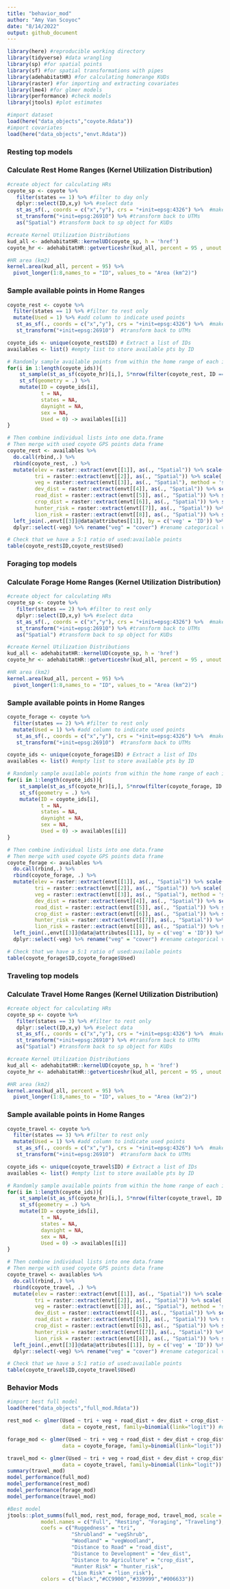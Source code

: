 ```yaml
---
title: "behavior_mod"
author: "Amy Van Scoyoc"
date: "8/14/2022"
output: github_document
---
```


```r
library(here) #reproducible working directory
library(tidyverse) #data wrangling
library(sp) #for spatial points
library(sf) #for spatial transformations with pipes
library(adehabitatHR) #for calculating homerange KUDs
library(raster) #for importing and extracting covariates
library(lme4) #for glmer models
library(performance) #check models
library(jtools) #plot estimates
```

```r
#import dataset
load(here("data_objects","coyote.Rdata"))
#import covariates
load(here("data_objects","envt.Rdata"))
```

### Resting top models

### Calculate Rest Home Ranges (Kernel Utilization Distribution)
```r
#create object for calculating HRs
coyote_sp <- coyote %>%
   filter(states == 1) %>% #filter to day only
   dplyr::select(ID,x,y) %>% #select data 
   st_as_sf(., coords = c("x","y"), crs = "+init=epsg:4326") %>%  #make spatial object
   st_transform("+init=epsg:26910") %>% #transform back to UTMs
   as("Spatial") #transform back to sp object for KUDs

#create Kernel Utilization Distributions 
kud_all <- adehabitatHR::kernelUD(coyote_sp, h = 'href')
coyote_hr <- adehabitatHR::getverticeshr(kud_all, percent = 95 , unout = "km2")

#HR area (km2)
kernel.area(kud_all, percent = 95) %>% 
  pivot_longer(1:8,names_to = "ID", values_to = "Area (km^2)")
```


### Sample available points in Home Ranges
```r
coyote_rest <- coyote %>% 
  filter(states == 1) %>% #filter to rest only
  mutate(Used = 1) %>% #add column to indicate used points
   st_as_sf(., coords = c("x","y"), crs = "+init=epsg:4326") %>%  #make spatial object
   st_transform("+init=epsg:26910")  #transform back to UTMs

coyote_ids <- unique(coyote_rest$ID) # Extract a list of IDs
availables <- list() #empty list to store available pts by ID

# Randomly sample available points from within the home range of each individual
for(i in 1:length(coyote_ids)){
    st_sample(st_as_sf(coyote_hr)[i,], 5*nrow(filter(coyote_rest, ID == coyote_ids[i]))) %>%  #5:1 ratio
    st_sf(geometry = .) %>%
    mutate(ID = coyote_ids[i], 
           t = NA,
           states = NA,
           daynight = NA,
           sex = NA,
           Used = 0) -> availables[[i]]  
}

# Then combine individual lists into one data.frame
# Then merge with used coyote GPS points data frame
coyote_rest <- availables %>% 
  do.call(rbind,.) %>% 
  rbind(coyote_rest, .) %>% 
  mutate(elev = raster::extract(envt[[1]], as(., "Spatial")) %>% scale(., center = TRUE, scale = TRUE),
         tri = raster::extract(envt[[2]], as(., "Spatial")) %>% scale(., center = TRUE, scale = TRUE),
         veg = raster::extract(envt[[3]], as(., "Spatial"), method = 'simple', factors = TRUE), 
         dev_dist = raster::extract(envt[[4]], as(., "Spatial")) %>% scale(., center = TRUE, scale = TRUE),
         road_dist = raster::extract(envt[[5]], as(., "Spatial")) %>% scale(., center = TRUE, scale = TRUE),
         crop_dist = raster::extract(envt[[6]], as(., "Spatial")) %>% scale(., center = TRUE, scale = TRUE), 
         hunter_risk = raster::extract(envt[[7]], as(., "Spatial")) %>% scale(., center = TRUE, scale = TRUE),
         lion_risk = raster::extract(envt[[8]], as(., "Spatial")) %>% scale(., center = TRUE, scale = TRUE)) %>% 
  left_join(.,envt[[3]]@data@attributes[[1]], by = c('veg' = 'ID')) %>%  #join categorical vegetation type names
  dplyr::select(-veg) %>% rename("veg" = "cover") #rename categorical veg column

# Check that we have a 5:1 ratio of used:available points
table(coyote_rest$ID,coyote_rest$Used)
```

### Foraging top models

### Calculate Forage Home Ranges (Kernel Utilization Distribution)
```r
#create object for calculating HRs
coyote_sp <- coyote %>%
   filter(states == 2) %>% #filter to rest only
   dplyr::select(ID,x,y) %>% #select data 
   st_as_sf(., coords = c("x","y"), crs = "+init=epsg:4326") %>%  #make spatial object
   st_transform("+init=epsg:26910") %>% #transform back to UTMs
   as("Spatial") #transform back to sp object for KUDs

#create Kernel Utilization Distributions 
kud_all <- adehabitatHR::kernelUD(coyote_sp, h = 'href')
coyote_hr <- adehabitatHR::getverticeshr(kud_all, percent = 95 , unout = "km2")

#HR area (km2)
kernel.area(kud_all, percent = 95) %>% 
  pivot_longer(1:8,names_to = "ID", values_to = "Area (km^2)")
```


### Sample available points in Home Ranges
```r
coyote_forage <- coyote %>% 
  filter(states == 2) %>% #filter to rest only
  mutate(Used = 1) %>% #add column to indicate used points
   st_as_sf(., coords = c("x","y"), crs = "+init=epsg:4326") %>%  #make spatial object
   st_transform("+init=epsg:26910")  #transform back to UTMs

coyote_ids <- unique(coyote_forage$ID) # Extract a list of IDs
availables <- list() #empty list to store available pts by ID

# Randomly sample available points from within the home range of each individual
for(i in 1:length(coyote_ids)){
    st_sample(st_as_sf(coyote_hr)[i,], 5*nrow(filter(coyote_forage, ID == coyote_ids[i]))) %>%  #5:1 ratio
    st_sf(geometry = .) %>%
    mutate(ID = coyote_ids[i], 
           t = NA,
           states = NA,
           daynight = NA,
           sex = NA,
           Used = 0) -> availables[[i]]  
}

# Then combine individual lists into one data.frame
# Then merge with used coyote GPS points data frame
coyote_forage <- availables %>% 
  do.call(rbind,.) %>% 
  rbind(coyote_forage, .) %>% 
  mutate(elev = raster::extract(envt[[1]], as(., "Spatial")) %>% scale(., center = TRUE, scale = TRUE),
         tri = raster::extract(envt[[2]], as(., "Spatial")) %>% scale(., center = TRUE, scale = TRUE),
         veg = raster::extract(envt[[3]], as(., "Spatial"), method = 'simple', factors = TRUE), 
         dev_dist = raster::extract(envt[[4]], as(., "Spatial")) %>% scale(., center = TRUE, scale = TRUE),
         road_dist = raster::extract(envt[[5]], as(., "Spatial")) %>% scale(., center = TRUE, scale = TRUE),
         crop_dist = raster::extract(envt[[6]], as(., "Spatial")) %>% scale(., center = TRUE, scale = TRUE), 
         hunter_risk = raster::extract(envt[[7]], as(., "Spatial")) %>% scale(., center = TRUE, scale = TRUE),
         lion_risk = raster::extract(envt[[8]], as(., "Spatial")) %>% scale(., center = TRUE, scale = TRUE)) %>% 
  left_join(.,envt[[3]]@data@attributes[[1]], by = c('veg' = 'ID')) %>%  #join categorical vegetation type names
  dplyr::select(-veg) %>% rename("veg" = "cover") #rename categorical veg column

# Check that we have a 5:1 ratio of used:available points
table(coyote_forage$ID,coyote_forage$Used)
```

### Traveling top models

### Calculate Travel Home Ranges (Kernel Utilization Distribution)
```r
#create object for calculating HRs
coyote_sp <- coyote %>%
   filter(states == 3) %>% #filter to rest only
   dplyr::select(ID,x,y) %>% #select data 
   st_as_sf(., coords = c("x","y"), crs = "+init=epsg:4326") %>%  #make spatial object
   st_transform("+init=epsg:26910") %>% #transform back to UTMs
   as("Spatial") #transform back to sp object for KUDs

#create Kernel Utilization Distributions 
kud_all <- adehabitatHR::kernelUD(coyote_sp, h = 'href')
coyote_hr <- adehabitatHR::getverticeshr(kud_all, percent = 95 , unout = "km2")

#HR area (km2)
kernel.area(kud_all, percent = 95) %>% 
  pivot_longer(1:8,names_to = "ID", values_to = "Area (km^2)")
```


### Sample available points in Home Ranges
```r
coyote_travel <- coyote %>% 
  filter(states == 3) %>% #filter to rest only
  mutate(Used = 1) %>% #add column to indicate used points
   st_as_sf(., coords = c("x","y"), crs = "+init=epsg:4326") %>%  #make spatial object
   st_transform("+init=epsg:26910")  #transform back to UTMs

coyote_ids <- unique(coyote_travel$ID) # Extract a list of IDs
availables <- list() #empty list to store available pts by ID

# Randomly sample available points from within the home range of each individual
for(i in 1:length(coyote_ids)){
    st_sample(st_as_sf(coyote_hr)[i,], 5*nrow(filter(coyote_travel, ID == coyote_ids[i]))) %>%  #5:1 ratio
    st_sf(geometry = .) %>%
    mutate(ID = coyote_ids[i], 
           t = NA,
           states = NA,
           daynight = NA,
           sex = NA,
           Used = 0) -> availables[[i]]  
}

# Then combine individual lists into one data.frame
# Then merge with used coyote GPS points data frame
coyote_travel <- availables %>% 
  do.call(rbind,.) %>% 
  rbind(coyote_travel, .) %>% 
  mutate(elev = raster::extract(envt[[1]], as(., "Spatial")) %>% scale(., center = TRUE, scale = TRUE),
         tri = raster::extract(envt[[2]], as(., "Spatial")) %>% scale(., center = TRUE, scale = TRUE),
         veg = raster::extract(envt[[3]], as(., "Spatial"), method = 'simple', factors = TRUE), 
         dev_dist = raster::extract(envt[[4]], as(., "Spatial")) %>% scale(., center = TRUE, scale = TRUE),
         road_dist = raster::extract(envt[[5]], as(., "Spatial")) %>% scale(., center = TRUE, scale = TRUE),
         crop_dist = raster::extract(envt[[6]], as(., "Spatial")) %>% scale(., center = TRUE, scale = TRUE), 
         hunter_risk = raster::extract(envt[[7]], as(., "Spatial")) %>% scale(., center = TRUE, scale = TRUE),
         lion_risk = raster::extract(envt[[8]], as(., "Spatial")) %>% scale(., center = TRUE, scale = TRUE)) %>% 
  left_join(.,envt[[3]]@data@attributes[[1]], by = c('veg' = 'ID')) %>%  #join categorical vegetation type names
  dplyr::select(-veg) %>% rename("veg" = "cover") #rename categorical veg column

# Check that we have a 5:1 ratio of used:available points
table(coyote_travel$ID,coyote_travel$Used)
```


### Behavior Mods
```r
#import best full model 
load(here("data_objects","full_mod.Rdata"))

rest_mod <- glmer(Used ~ tri + veg + road_dist + dev_dist + crop_dist + hunter_risk + lion_risk + (1|ID), 
                  data = coyote_rest, family=binomial(link="logit")) #drop elev (correlated w/ crop)

forage_mod <- glmer(Used ~ tri + veg + road_dist + dev_dist + crop_dist + hunter_risk + lion_risk + (1|ID), 
                  data = coyote_forage, family=binomial(link="logit")) #drop elev (correlated w/ crop)

travel_mod <- glmer(Used ~ tri + veg + road_dist + dev_dist + crop_dist + hunter_risk + lion_risk + (1|ID), 
                  data = coyote_travel, family=binomial(link="logit")) #drop elev (correlated w/ crop)
summary(travel_mod)
model_performance(full_mod)
model_performance(rest_mod)
model_performance(forage_mod)
model_performance(travel_mod)
```

```r
#Best model
jtools::plot_summs(full_mod, rest_mod, forage_mod, travel_mod, scale = TRUE, 
           model.names = c("Full", "Resting", "Foraging", "Traveling"),
           coefs = c("Ruggedness" = "tri",
                     "Shrubland" = "vegShrub",
                     "Woodland" = "vegWoodland",
                     "Distance to Road" = "road_dist",
                     "Distance to Development" = "dev_dist", 
                     "Distance to Agriculture" = "crop_dist",
                     "Hunter Risk" = "hunter_risk",
                     "Lion Risk" = "lion_risk"),
           colors = c("black","#CC9900","#339999","#006633")) 
```